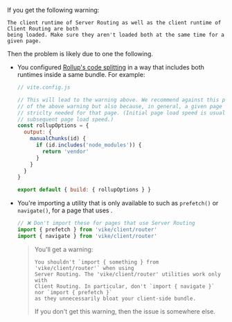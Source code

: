 
If you get the following warning:

```
The client runtime of Server Routing as well as the client runtime of Client Routing are both
being loaded. Make sure they aren't loaded both at the same time for a given page.
```

Then the problem is likely due to one the following.
 - You configured [Rollup's code splitting](https://vitejs.dev/guide/build.html#chunking-strategy) in a way that includes both runtimes inside a same bundle. For example:
   ```js
   // vite.config.js

   // This will lead to the warning above. We recommend against this practice: not only because
   // of the above warning but also because, in general, a given page should only load what is
   // striclty needed for that page. (Initial page load speed is usually more critical than
   // subsequent page load speed.)
   const rollupOptions = {
     output: {
       manualChunks(id) {
         if (id.includes('node_modules')) {
           return 'vendor'
         }
       }
     }
   }

   export default { build: { rollupOptions } }
   ```
 - You're importing a utility that is only available to <Link text="Client Routing" href="/client-routing" /> such as `prefetch()` or `navigate()`, for a page that uses <Link text="Server Routing" href="/server-routing" />.
   ```js
   // ❌ Don't import these for pages that use Server Routing
   import { prefetch } from 'vike/client/router'
   import { navigate } from 'vike/client/router'
   ```
   > You'll get a warning:
   > ```
   > You shouldn't `import { something } from 'vike/client/router'` when using
   > Server Routing. The 'vike/client/router' utilities work only with
   > Client Routing. In particular, don't `import { navigate }` nor `import { prefetch }`
   > as they unnecessarily bloat your client-side bundle.
   > ```
   > If you don't get this warning, then the issue is somewhere else.
